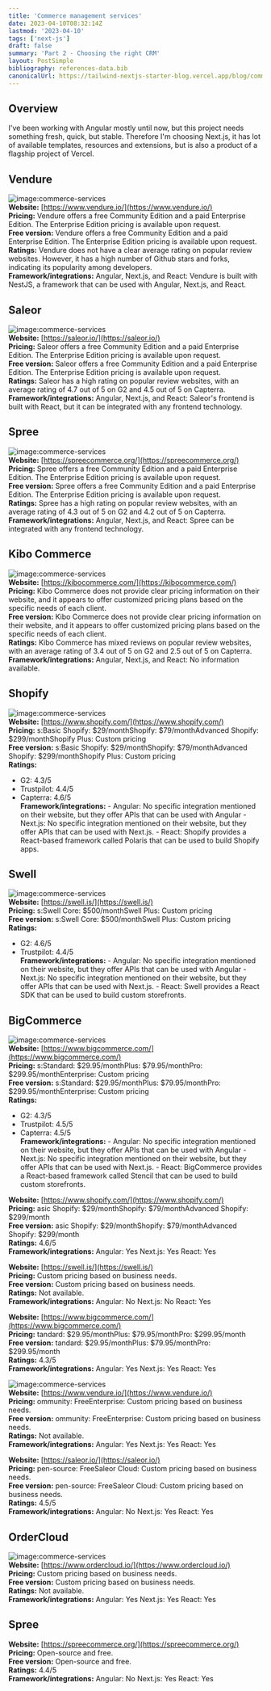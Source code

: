 ```yaml
---
title: 'Commerce management services'
date: 2023-04-10T08:32:14Z
lastmod: '2023-04-10'
tags: ['next-js']
draft: false
summary: 'Part 2 - Choosing the right CRM'
layout: PostSimple
bibliography: references-data.bib
canonicalUrl: https://tailwind-nextjs-starter-blog.vercel.app/blog/commerce-management-services/
---
```


## Overview

I've been working with Angular mostly until now, but this project needs something fresh, quick, but stable.
Therefore I'm choosing Next.js, it has lot of available templates, resources and extensions, but is also a product of a flagship project of Vercel.

<TOCInline toc={props.toc} exclude="Overview" toHeading={2} />

## Vendure

![image:commerce-services](https://www.vendure.io/logo.png)  
**Website:** [https://www.vendure.io/](https://www.vendure.io/)<br />
**Pricing:** Vendure offers a free Community Edition and a paid Enterprise Edition. The Enterprise Edition pricing is available upon request.  
**Free version:** Vendure offers a free Community Edition and a paid Enterprise Edition. The Enterprise Edition pricing is available upon request.  
**Ratings:** Vendure does not have a clear average rating on popular review websites. However, it has a high number of Github stars and forks, indicating its popularity among developers.  
**Framework/integrations:** Angular, Next.js, and React: Vendure is built with NestJS, a framework that can be used with Angular, Next.js, and React.

## Saleor

![image:commerce-services](https://raw.githubusercontent.com/saleor/saleor/8955e9c6e7d24f9a8a991fe127bff0844f9902ee/saleor/static/images/logo-light.svg)  
**Website:** [https://saleor.io/](https://saleor.io/)<br />
**Pricing:** Saleor offers a free Community Edition and a paid Enterprise Edition. The Enterprise Edition pricing is available upon request.  
**Free version:** Saleor offers a free Community Edition and a paid Enterprise Edition. The Enterprise Edition pricing is available upon request.  
**Ratings:** Saleor has a high rating on popular review websites, with an average rating of 4.7 out of 5 on G2 and 4.5 out of 5 on Capterra.  
**Framework/integrations:** Angular, Next.js, and React: Saleor's frontend is built with React, but it can be integrated with any frontend technology.

## Spree

![image:commerce-services](https://spreecommerce.org/wp-content/uploads/2019/02/spree-logo@2x.png)  
**Website:** [https://spreecommerce.org/](https://spreecommerce.org/)<br />
**Pricing:** Spree offers a free Community Edition and a paid Enterprise Edition. The Enterprise Edition pricing is available upon request.  
**Free version:** Spree offers a free Community Edition and a paid Enterprise Edition. The Enterprise Edition pricing is available upon request.  
**Ratings:** Spree has a high rating on popular review websites, with an average rating of 4.3 out of 5 on G2 and 4.2 out of 5 on Capterra.  
**Framework/integrations:** Angular, Next.js, and React: Spree can be integrated with any frontend technology.

## Kibo Commerce

![image:commerce-services](https://kibocommerce.com/wp-content/uploads/2022/12/logo-kibo-ForDarkBG.svg)  
**Website:** [https://kibocommerce.com/](https://kibocommerce.com/)<br />
**Pricing:** Kibo Commerce does not provide clear pricing information on their website, and it appears to offer customized pricing plans based on the specific needs of each client.  
**Free version:** Kibo Commerce does not provide clear pricing information on their website, and it appears to offer customized pricing plans based on the specific needs of each client.  
**Ratings:** Kibo Commerce has mixed reviews on popular review websites, with an average rating of 3.4 out of 5 on G2 and 2.5 out of 5 on Capterra.  
**Framework/integrations:** Angular, Next.js, and React: No information available.

## Shopify

![image:commerce-services](https://upload.wikimedia.org/wikipedia/commons/0/0e/Shopify_logo_2018.svg)  
**Website:** [https://www.shopify.com/](https://www.shopify.com/)<br />
**Pricing:** s:Basic Shopify: $29/monthShopify: $79/monthAdvanced Shopify: $299/monthShopify Plus: Custom pricing  
**Free version:** s:Basic Shopify: $29/monthShopify: $79/monthAdvanced Shopify: $299/monthShopify Plus: Custom pricing  
**Ratings:**

- G2: 4.3/5
- Trustpilot: 4.4/5
- Capterra: 4.6/5  
  **Framework/integrations:** - Angular: No specific integration mentioned on their website, but they offer APIs that can be used with Angular - Next.js: No specific integration mentioned on their website, but they offer APIs that
  can be used with Next.js. - React: Shopify provides a React-based framework called Polaris that can be used to build Shopify apps.

## Swell

![image:commerce-services](https://images.ctfassets.net/lpjm8d10rkpy/gWs70zUSo9TJe8gJe8O4Y/d6a964ce11be0777fa14b58dff603e59/swell_gradient_wo_borders.svg)  
**Website:** [https://swell.is/](https://swell.is/)<br />
**Pricing:** s:Swell Core: $500/monthSwell Plus: Custom pricing  
**Free version:** s:Swell Core: $500/monthSwell Plus: Custom pricing  
**Ratings:**

- G2: 4.6/5
- Trustpilot: 4.4/5  
  **Framework/integrations:** - Angular: No specific integration mentioned on their website, but they offer APIs that can be used with Angular - Next.js: No specific integration mentioned on their website, but they offer APIs that
  can be used with Next.js. - React: Swell provides a React SDK that can be used to build custom storefronts.

## BigCommerce

![image:commerce-services](https://encrypted-tbn0.gstatic.com/images?q=tbn:ANd9GcR_O9k5ta7Rt-MePpwiaPa172aVND1O7GEncA&usqp=CAU)  
**Website:** [https://www.bigcommerce.com/](https://www.bigcommerce.com/)<br />
**Pricing:** s:Standard: $29.95/monthPlus: $79.95/monthPro: $299.95/monthEnterprise: Custom pricing  
**Free version:** s:Standard: $29.95/monthPlus: $79.95/monthPro: $299.95/monthEnterprise: Custom pricing  
**Ratings:**

- G2: 4.3/5
- Trustpilot: 4.5/5
- Capterra: 4.5/5  
  **Framework/integrations:** - Angular: No specific integration mentioned on their website, but they offer APIs that can be used with Angular - Next.js: No specific integration mentioned on their website, but they offer APIs that
  can be used with Next.js. - React: BigCommerce provides a React-based framework called Stencil that can be used to build custom storefronts.

**Website:** [https://www.shopify.com/](https://www.shopify.com/)<br />
**Pricing:** asic Shopify: $29/monthShopify: $79/monthAdvanced Shopify: $299/month  
**Free version:** asic Shopify: $29/monthShopify: $79/monthAdvanced Shopify: $299/month  
**Ratings:** 4.6/5  
**Framework/integrations:** Angular: Yes Next.js: Yes React: Yes

**Website:** [https://swell.is/](https://swell.is/)<br />
**Pricing:** Custom pricing based on business needs.  
**Free version:** Custom pricing based on business needs.  
**Ratings:** Not available.  
**Framework/integrations:** Angular: No Next.js: No React: Yes

**Website:** [https://www.bigcommerce.com/](https://www.bigcommerce.com/)<br />
**Pricing:** tandard: $29.95/monthPlus: $79.95/monthPro: $299.95/month  
**Free version:** tandard: $29.95/monthPlus: $79.95/monthPro: $299.95/month  
**Ratings:** 4.3/5  
**Framework/integrations:** Angular: Yes Next.js: Yes React: Yes

![image:commerce-services](https://www.vendure.io/logo.png)  
**Website:** [https://www.vendure.io/](https://www.vendure.io/)<br />
**Pricing:** ommunity: FreeEnterprise: Custom pricing based on business needs.  
**Free version:** ommunity: FreeEnterprise: Custom pricing based on business needs.  
**Ratings:** Not available.  
**Framework/integrations:** Angular: Yes Next.js: Yes React: Yes

**Website:** [https://saleor.io/](https://saleor.io/)<br />
**Pricing:** pen-source: FreeSaleor Cloud: Custom pricing based on business needs.  
**Free version:** pen-source: FreeSaleor Cloud: Custom pricing based on business needs.  
**Ratings:** 4.5/5  
**Framework/integrations:** Angular: No Next.js: Yes React: Yes

## OrderCloud

![image:commerce-services](https://mss-p-006-delivery.stylelabs.cloud/api/public/content/4fc742feffd14e7686e4820e55dbfbaa)  
**Website:** [https://www.ordercloud.io/](https://www.ordercloud.io/)<br />
**Pricing:** Custom pricing based on business needs.  
**Free version:** Custom pricing based on business needs.  
**Ratings:** Not available.  
**Framework/integrations:** Angular: Yes Next.js: Yes React: Yes

## Spree

**Website:** [https://spreecommerce.org/](https://spreecommerce.org/)<br />
**Pricing:** Open-source and free.  
**Free version:** Open-source and free.  
**Ratings:** 4.4/5  
**Framework/integrations:** Angular: No Next.js: Yes React: Yes
